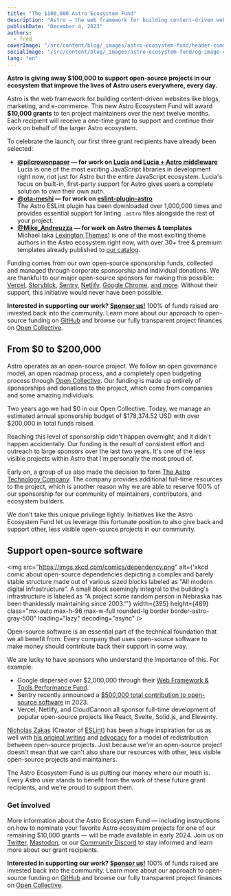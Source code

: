 ```yaml
---
title: "The $100,000 Astro Ecosystem Fund"
description: "Astro — the web framework for building content-driven websites like blogs, marketing, and e-commerce — is giving away $100,000 to support other open-source projects in our ecosystem that improve the lives of Astro users everywhere, every day."
publishDate: "December 4, 2023"
authors:
  - fred
coverImage: "/src/content/blog/_images/astro-ecosystem-fund/header-community-post.webp"
socialImage: "/src/content/blog/_images/astro-ecosystem-fund/og-image-community-post.webp"
lang: "en"
---
```


**Astro is giving away $100,000 to support open-source projects in our ecosystem that improve the lives of Astro users everywhere, every day.**

Astro is the web framework for building content-driven websites like blogs, marketing, and e-commerce.  This new Astro Ecosystem Fund will award **$10,000 grants** to ten project maintainers over the next twelve months. Each recipient will receive a one-time grant to support and continue their work on behalf of the larger Astro ecosystem. 

To celebrate the launch, our first three grant recipients have already been selected:

- **[@pilcrowonpaper](https://twitter.com/pilcrowonpaper) — for work on [Lucia](https://lucia-auth.com/) and [Lucia + Astro middleware](https://lucia-auth.com/getting-started/astro/)**  
Lucia is one of the most exciting JavaScript libraries in development right now, not just for Astro but the entire JavaScript ecosystem. Lucia's focus on built-in, first-party support for Astro gives users a complete solution to own their own auth.
- **[@ota-meshi](https://github.com/ota-meshi) — for work on [eslint-plugin-astro](https://github.com/ota-meshi/eslint-plugin-astro)**  
The Astro ESLint plugin has been downloaded over 1,000,000 times and provides essential support for linting `.astro` files alongside the rest of your project.
- **[@Mike_Andreuzza](https://twitter.com/Mike_Andreuzza) — for work on Astro themes & templates**  
Michael (aka [Lexington Themes](https://lexingtonthemes.com/)) is one of the most exciting theme authors in the Astro ecosystem right now, with over 30+ free & premium templates already published to [our catalog](https://astro.build/themes/).

Funding comes from our own open-source sponsorship funds, collected and managed through corporate sponsorship and individual donations. We are thankful to our major open-source sponsors for making this possible: [Vercel](https://vercel.com/), [Storyblok](https://www.storyblok.com/), [Sentry](https://sentry.io/), [Netlify](https://www.netlify.com/), [Google Chrome](https://developer.chrome.com/), [and more](https://github.com/withastro/astro#sponsors). Without their support, this initiative would never have been possible.

**Interested in supporting our work? [Sponsor us!](https://www.notion.so/Partner-with-Astro-b05cfd5dcf4248dcbea4a2d81554efed?pvs=21)** 100% of funds raised are invested back into the community. Learn more about our approach to open-source funding on [GitHub](https://github.com/withastro/.github/blob/main/FUNDING.md) and browse our fully transparent project finances on [Open Collective](https://opencollective.com/astrodotbuild).

## From $0 to $200,000

Astro operates as an open-source project. We follow an open governance model, an open roadmap process, and a completely open budgeting process through [Open Collective](https://opencollective.com/astrodotbuild). Our funding is made up entirely of sponsorships and donations to the project, which come from companies and some amazing individuals.

Two years ago we had $0 in our Open Collective. Today, we manage an estimated annual sponsorship budget of $178,374.52 USD with over $200,000 in total funds raised.

Reaching this level of sponsorship didn't happen overnight, and it didn't happen accidentally. Our funding is the result of consistent effort and outreach to large sponsors over the last two years. It's one of the less visible projects within Astro that I'm personally the most proud of.

Early on, a group of us also made the decision to form [The Astro Technology Company](https://astro.build/blog/the-astro-technology-company/). The company provides additional full-time resources to the project, which is another reason why we are able to reserve 100% of our sponsorship for our community of maintainers, contributors, and ecosystem builders.

We don't take this unique privilege lightly. Initiatives like the Astro Ecosystem Fund let us leverage this fortunate position to also give back and support other, less visible open-source projects in our community.

## Support open-source software


<img
	src="https://imgs.xkcd.com/comics/dependency.png"
	alt={'xkcd comic about open-source dependencies depicting a complex and barely stable structure made out of various sized blocks labeled as "All modern digital infrastructure". A small block seemingly integral to the building\'s infrastructure is labeled as "A project some random person in Nebraska has been thanklessly maintaining since 2003."'}
	width={395}
	height={489}
	class="mx-auto max-h-96 max-w-full rounded-lg border border-astro-gray-500"
	loading="lazy"
	decoding="async"
/>

Open-source software is an essential part of the technical foundation that we all benefit from. Every company that uses open-source software to make money should contribute back their support in some way.

We are lucky to have sponsors who understand the importance of this. For example:
- Google dispersed over $2,000,000 through their [Web Framework & Tools Performance Fund](https://opencollective.com/chrome). 
- Sentry recently announced a [$500,000 total contribution to open-source software](https://blog.sentry.io/we-just-gave-500-000-dollars-to-open-source-maintainers/?original_referrer=https%3A%2F%2Fsentry.io%2F) in 2023. 
- Vercel, Netlify, and CloudCannon all sponsor full-time development of popular open-source projects like React, Svelte, Solid.js, and Eleventy. 

[Nicholas Zakas](https://twitter.com/slicknet) (Creator of [ESLint](https://eslint.org/)) has been a huge inspiration for us as well with [his original writing](https://humanwhocodes.com/blog/2022/06/sponsoring-dependencies-open-source-sustainability/) and [advocacy](https://eslint.org/blog/2022/02/paying-contributors-sponsoring-projects/) for a model of redistribution between open-source projects. Just because we're an open-source project doesn't mean that we can't also share our resources with other,  less visible open-source projects and maintainers. 

The Astro Ecosystem Fund is us putting our money where our mouth is. Every Astro user stands to benefit from the work of these future grant recipients, and we're proud to support them.

### Get involved

More information about the Astro Ecosystem Fund — including instructions on how to nominate your favorite Astro ecosystem projects for one of our remaining $10,000 grants  — will be made available in early 2024. Join us on [Twitter](https://twitter.com/astrodotbuild), [Mastodon](https://m.webtoo.ls/@astro), or our [Community Discord](https://astro.build/chat) to stay informed and learn more about our grant recipients.

**Interested in supporting our work? [Sponsor us!](https://www.notion.so/Partner-with-Astro-b05cfd5dcf4248dcbea4a2d81554efed?pvs=21)** 100% of funds raised are invested back into the community. Learn more about our approach to open-source funding on [GitHub](https://github.com/withastro/.github/blob/main/FUNDING.md) and browse our fully transparent project finances on [Open Collective](https://opencollective.com/astrodotbuild).
